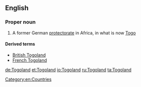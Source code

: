 ==English==
{{wikipedia}}
===Proper noun===
{{en-proper noun}}

# {{context|historical}} A former German [[protectorate]] in Africa, in what is now [[Togo]]

====Derived terms====
*[[British Togoland]]
*[[French Togoland]]

[[Category:en:Countries]]

[[de:Togoland]]
[[et:Togoland]]
[[io:Togoland]]
[[ru:Togoland]]
[[ta:Togoland]]